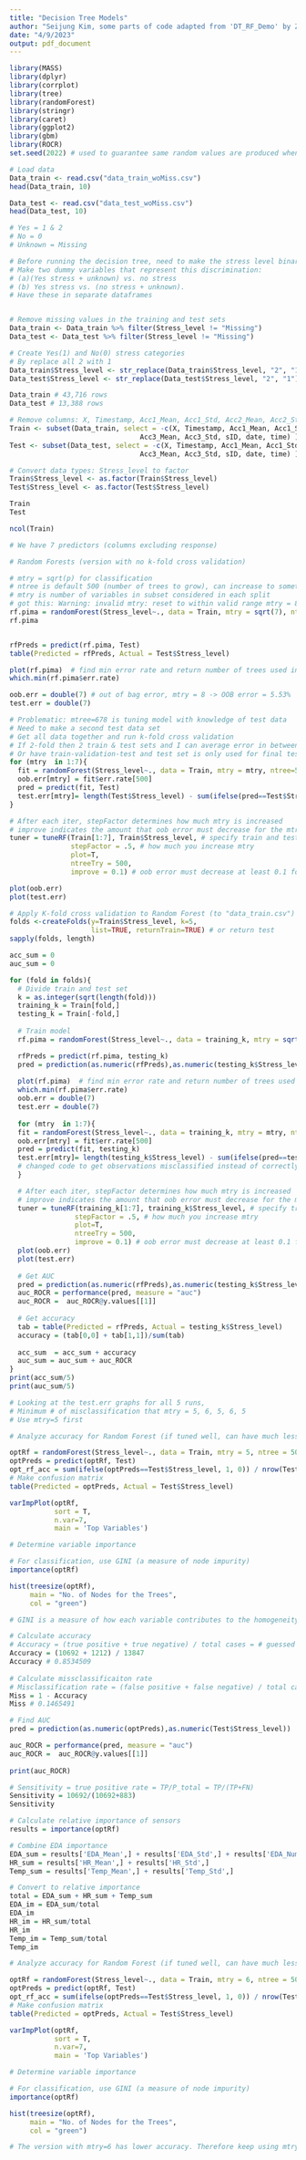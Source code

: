 ```yaml
---
title: "Decision Tree Models"
author: "Seijung Kim, some parts of code adapted from 'DT_RF_Demo' by Zachary Quinn"
date: "4/9/2023"
output: pdf_document
---
```


```r
library(MASS)
library(dplyr)
library(corrplot)
library(tree)
library(randomForest)
library(stringr)
library(caret)
library(ggplot2)
library(gbm)
library(ROCR)
set.seed(2022) # used to guarantee same random values are produced when rerunning code
```

```r
# Load data
Data_train <- read.csv("data_train_woMiss.csv")
head(Data_train, 10)

Data_test <- read.csv("data_test_woMiss.csv")
head(Data_test, 10)
```

```r
# Yes = 1 & 2
# No = 0
# Unknown = Missing

# Before running the decision tree, need to make the stress level binary
# Make two dummy variables that represent this discrimination: 
# (a)(Yes stress + unknown) vs. no stress 
# (b) Yes stress vs. (no stress + unknown).
# Have these in separate dataframes


# Remove missing values in the training and test sets
Data_train <- Data_train %>% filter(Stress_level != "Missing")
Data_test <- Data_test %>% filter(Stress_level != "Missing")

# Create Yes(1) and No(0) stress categories
# By replace all 2 with 1
Data_train$Stress_level <- str_replace(Data_train$Stress_level, "2", "1")
Data_test$Stress_level <- str_replace(Data_test$Stress_level, "2", "1")

Data_train # 43,716 rows
Data_test # 13,388 rows
```

```r
# Remove columns: X, Timestamp, Acc1_Mean, Acc1_Std, Acc2_Mean, Acc2_Std, Acc3_Mean, Acc3_Std, sID, date, time
Train <- subset(Data_train, select = -c(X, Timestamp, Acc1_Mean, Acc1_Std, Acc2_Mean, Acc2_Std,
                                Acc3_Mean, Acc3_Std, sID, date, time) )
Test <- subset(Data_test, select = -c(X, Timestamp, Acc1_Mean, Acc1_Std, Acc2_Mean, Acc2_Std,
                                Acc3_Mean, Acc3_Std, sID, date, time) )

# Convert data types: Stress_level to factor
Train$Stress_level <- as.factor(Train$Stress_level)
Test$Stress_level <- as.factor(Test$Stress_level)

Train
Test

```

```r
ncol(Train)

# We have 7 predictors (columns excluding response)
```




```r
# Random Forests (version with no k-fold cross validation)

# mtry = sqrt(p) for classification
# ntree is default 500 (number of trees to grow), can increase to something like 1000
# mtry is number of variables in subset considered in each split
# got this: Warning: invalid mtry: reset to within valid range mtry = 8 (BUT WHY?)
rf.pima = randomForest(Stress_level~., data = Train, mtry = sqrt(7), ntree = 500) # 500 is default
rf.pima


rfPreds = predict(rf.pima, Test)
table(Predicted = rfPreds, Actual = Test$Stress_level)

plot(rf.pima)  # find min error rate and return number of trees used in min error rate
which.min(rf.pima$err.rate)

oob.err = double(7) # out of bag error, mtry = 8 -> OOB error = 5.53%
test.err = double(7)

# Problematic: mtree=678 is tuning model with knowledge of test data
# Need to make a second test data set
# Get all data together and run k-fold cross validation
# If 2-fold then 2 train & test sets and I can average error in between them)
# Or have train-validation-test and test set is only used for final test
for (mtry  in 1:7){
  fit = randomForest(Stress_level~., data = Train, mtry = mtry, ntree=500)
  oob.err[mtry] = fit$err.rate[500]
  pred = predict(fit, Test)
  test.err[mtry]= length(Test$Stress_level) - sum(ifelse(pred==Test$Stress_level, 1, 0))
}

# After each iter, stepFactor determines how much mtry is increased
# improve indicates the amount that oob error must decrease for the mtry search to continue
tuner = tuneRF(Train[1:7], Train$Stress_level, # specify train and test data
               stepFactor = .5, # how much you increase mtry
               plot=T,
               ntreeTry = 500,
               improve = 0.1) # oob error must decrease at least 0.1 for mtry search to continue

plot(oob.err)
plot(test.err)
```



```r
# Apply K-fold cross validation to Random Forest (to "data_train.csv")
folds <-createFolds(y=Train$Stress_level, k=5, 
                    list=TRUE, returnTrain=TRUE) # or return test
sapply(folds, length)

acc_sum = 0
auc_sum = 0

for (fold in folds){
  # Divide train and test set
  k = as.integer(sqrt(length(fold)))
  training_k = Train[fold,]
  testing_k = Train[-fold,]
  
  # Train model
  rf.pima = randomForest(Stress_level~., data = training_k, mtry = sqrt(7), ntree = 500)

  rfPreds = predict(rf.pima, testing_k)
  pred = prediction(as.numeric(rfPreds),as.numeric(testing_k$Stress_level))
  
  plot(rf.pima)  # find min error rate and return number of trees used in min error rate
  which.min(rf.pima$err.rate)
  oob.err = double(7)
  test.err = double(7)
  
  for (mtry  in 1:7){
  fit = randomForest(Stress_level~., data = training_k, mtry = mtry, ntree=500)
  oob.err[mtry] = fit$err.rate[500]
  pred = predict(fit, testing_k)
  test.err[mtry]= length(testing_k$Stress_level) - sum(ifelse(pred==testing_k$Stress_level, 1, 0))
  # changed code to get observations misclassified instead of correctly classified
  }

  # After each iter, stepFactor determines how much mtry is increased
  # improve indicates the amount that oob error must decrease for the mtry search to continue
  tuner = tuneRF(training_k[1:7], training_k$Stress_level, # specify train and test data
                stepFactor = .5, # how much you increase mtry
                plot=T,
                ntreeTry = 500,
                improve = 0.1) # oob error must decrease at least 0.1 for mtry search to continue
  plot(oob.err)
  plot(test.err)
  
  # Get AUC
  pred = prediction(as.numeric(rfPreds),as.numeric(testing_k$Stress_level))
  auc_ROCR = performance(pred, measure = "auc")
  auc_ROCR =  auc_ROCR@y.values[[1]]
  
  # Get accuracy
  tab = table(Predicted = rfPreds, Actual = testing_k$Stress_level)
  accuracy = (tab[0,0] + tab[1,1])/sum(tab)
  
  acc_sum  = acc_sum + accuracy
  auc_sum = auc_sum + auc_ROCR
}
print(acc_sum/5)
print(auc_sum/5)

```

```r
# Looking at the test.err graphs for all 5 runs,
# Minimum # of misclassification that mtry = 5, 6, 5, 6, 5
# Use mtry=5 first
```


```r
# Analyze accuracy for Random Forest (if tuned well, can have much less overfitting than regular decision tree)

optRf = randomForest(Stress_level~., data = Train, mtry = 5, ntree = 500)
optPreds = predict(optRf, Test)
opt_rf_acc = sum(ifelse(optPreds==Test$Stress_level, 1, 0)) / nrow(Test)
# Make confusion matrix
table(Predicted = optPreds, Actual = Test$Stress_level)

varImpPlot(optRf,
           sort = T,
           n.var=7,
           main = 'Top Variables')

# Determine variable importance

# For classification, use GINI (a measure of node impurity) 
importance(optRf)

hist(treesize(optRf),
     main = "No. of Nodes for the Trees",
     col = "green")

# GINI is a measure of how each variable contributes to the homogeneity of the nodes and leaves in the resulting random forest. The higher the value of mean decrease accuracy or mean decrease Gini score, the higher the importance of the variable in the model. (https://plos.figshare.com/articles/figure/Variable_importance_plot_mean_decrease_accuracy_and_mean_decrease_Gini_/12060105/1#:~:text=The%20mean%20decrease%20in%20Gini,the%20variable%20in%20the%20model.)
```

```r
# Calculate accuracy
# Accuracy = (true positive + true negative) / total cases = # guessed correctly/ # total data
Accuracy = (10692 + 1212) / 13847
Accuracy # 0.8534509
  
# Calculate missclassificaiton rate
# Misclassification rate = (false positive + false negative) / total cases
Miss = 1 - Accuracy
Miss # 0.1465491

# Find AUC
pred = prediction(as.numeric(optPreds),as.numeric(Test$Stress_level))

auc_ROCR = performance(pred, measure = "auc")
auc_ROCR =  auc_ROCR@y.values[[1]]
  
print(auc_ROCR)

# Sensitivity = true positive rate = TP/P_total = TP/(TP+FN)
Sensitivity = 10692/(10692+883)
Sensitivity
```



```r
# Calculate relative importance of sensors
results = importance(optRf)

# Combine EDA importance
EDA_sum = results['EDA_Mean',] + results['EDA_Std',] + results['EDA_Num_Peaks',]
HR_sum = results['HR_Mean',] + results['HR_Std',]
Temp_sum = results['Temp_Mean',] + results['Temp_Std',]

# Convert to relative importance
total = EDA_sum + HR_sum + Temp_sum
EDA_im = EDA_sum/total
EDA_im
HR_im = HR_sum/total
HR_im
Temp_im = Temp_sum/total
Temp_im
```




```r
# Analyze accuracy for Random Forest (if tuned well, can have much less overfitting than regular decision tree)

optRf = randomForest(Stress_level~., data = Train, mtry = 6, ntree = 500)
optPreds = predict(optRf, Test)
opt_rf_acc = sum(ifelse(optPreds==Test$Stress_level, 1, 0)) / nrow(Test)
# Make confusion matrix
table(Predicted = optPreds, Actual = Test$Stress_level)

varImpPlot(optRf,
           sort = T,
           n.var=7,
           main = 'Top Variables')

# Determine variable importance

# For classification, use GINI (a measure of node impurity) 
importance(optRf)

hist(treesize(optRf),
     main = "No. of Nodes for the Trees",
     col = "green")

# The version with mtry=6 has lower accuracy. Therefore keep using mtry=5.
```
